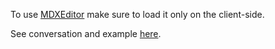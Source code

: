
<CommunityNote url="https://mdxeditor.dev" />

To use [MDXEditor](https://github.com/mdx-editor/editor) make sure to <Link href="/clientOnly">load it only on the client-side</Link>.

See conversation and example [here](https://github.com/vikejs/vike/discussions/1084#discussioncomment-6778002).
